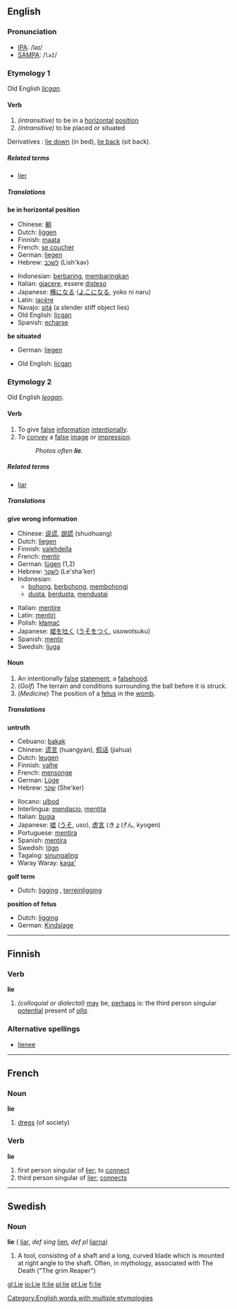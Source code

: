 ==English==

{{rank|turning|village|quickly|814|lie|supposed|original|provide}}

===Pronunciation===
*[[w:IPA|IPA]]: /laɪ/
*[[w:SAMPA|SAMPA]]: /<tt>laI</tt>/

===Etymology 1===
Old English ''[[licgan]]''.

====Verb====
{{irregverb|'''to lie'''|'''[[lies]]'''|'''[[lay]]'''|'''[[lain]]'''|'''[[lying]]'''}}

#<!--DefA-->''(intransitive)'' to be in a [[horizontal]] [[position]]
#<!--DefB-->''(intransitive)'' to be placed or situated

Derivatives : [[lie down]] (in bed), [[lie back]] (sit back). 

=====Related terms=====
*[[lier]]

=====Translations=====
<!--DefA--> '''be in horizontal position'''
{{top}}
*Chinese: [[躺]]
*Dutch: [[liggen]]
*Finnish: [[maata]]
*French: [[se coucher]]
*German: [[liegen]]
*Hebrew: [[לשכב]] (Lish'kav)
{{mid}}
*Indonesian: [[baring|berbaring]], [[baring|membaringkan]]
*Italian: [[giacere]], essere [[disteso]]
*Japanese: [[横になる]] ([[よこになる]], yoko ni naru)
*Latin: [[iacere|iac&#275;re]]
*Navajo: [[sitą́]] (a slender stiff object lies) 
*Old English: [[licgan]]
*Spanish: [[echarse]]
{{bottom}}

<!--DefB--> '''be situated'''
{{top}}
*German: [[liegen]]
{{mid}}
*Old English: [[licgan]]
{{bottom}}

===Etymology 2===
Old English ''[[leogan]]''.

====Verb====
{{en-verb|lie|lies|lied|lying}}

#To give [[false]] [[information]] [[intentional]]ly.
#To [[convey]] a [[false]] [[image]] or [[impression]].
#:''Photos often '''lie'''.''

=====Related terms=====
*[[liar]]

=====Translations=====
'''give wrong information'''
{{top}}
*Chinese: [[说谎]], [[說謊]] (shuohuang)
*Dutch: [[liegen]]
*Finnish: [[valehdella]]
*French: [[mentir]]
*German: [[lügen]] (1,2)
*Hebrew: [[לשקר]] (Le'sha'ker)
*Indonesian: 
** [[bohong]], [[bohong|berbohong]], [[bohong|membohongi]]
** [[dusta]], [[dusta|berdusta]], [[dusta|mendustai]]
{{mid}}
*Italian: [[mentire]]
*Latin: [[mentiri]]
*Polish: [[kłamać]]
*Japanese: [[嘘を吐く]] ([[うそをつく]], usowotsuku)
*Spanish: [[mentir]]
*Swedish: [[ljuga]]
{{bottom}}

====Noun====
{{en-noun|lie|lies}}
#<!--DefE--> An intentionally [[false]] [[statement]]; a [[falsehood]].
#<!--DefF--> (''Golf'') The terrain and conditions surrounding the ball before it is struck.
#<!--DefG--> (''Medicine'') The position of a [[fetus]] in the [[womb]].

=====Translations=====
<!--DefE--> '''untruth'''
{{top}}
*Cebuano: [[bakak]]
*Chinese: [[谎言]] (huangyan), [[假话]] (jiahua)
*Dutch: [[leugen]] {{f}}
*Finnish: [[valhe]]
*French: [[mensonge]] {{m}}
*German: [[Lüge]] {{f}}
*Hebrew: [[שקר]] (She'ker) {{m}}
{{mid}}
*Ilocano: [[ulbod]]
*Interlingua: [[mendacio]], [[mentita]]
*Italian: [[bugia]] {{f}}
*Japanese: [[嘘]] ([[うそ]], uso), [[虚言]] (きょげん, kyogen)
*Portuguese: [[mentira]] {{f}}
*Spanish: [[mentira]] {{f}}
*Swedish: [[lögn]] {{c}}
*Tagalog: [[sinungaling]]
*Waray Waray: [[kaga']]
{{bottom}}
<!--DefF--> '''golf term'''
*Dutch: [[ligging]] {{f}}, [[terreinligging]] {{f}}

<!--DefF--> '''position of fetus'''
*Dutch: [[ligging]] {{f}}
*German: [[Kindslage]] {{f}}

[[Category:English words with multiple etymologies]]

----

==Finnish==
===Verb===
'''lie'''
#<!--DefH--> ''(colloquial or dialectal)'' [[may]] be, [[perhaps]] is: the third person singular [[potential]] present of ''[[olla]]''.
===Alternative spellings===
*[[lienee]]

----

==French==
===Noun===
'''lie'''
#<!--DefI--> [[dregs]] (of society)
===Verb===
'''lie'''
#<!--DefJ--> first person singular of [[lier]]; to [[connect]]
#<!--DefK--> third person singular of [[lier]]; [[connects]]



-----

==Swedish==
===Noun===
'''lie''' {{c}} ({{p}} [[liar]], ''def sing'' [[lien]], ''def pl'' [[liarna]])
#<!--DefL--> A tool, consisting of a shaft and a long, curved blade which is mounted at right angle to the shaft. Often, in mythology, associated with The Death ("The grim Reaper")

[[gl:Lie]]
[[io:Lie]]
[[it:lie]]
[[pl:lie]]
[[pt:Lie]]
[[fi:lie]]